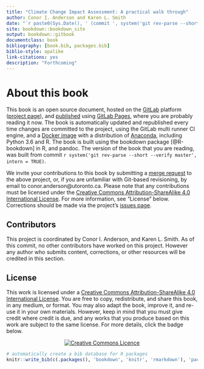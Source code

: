 ```yaml
--- 
title: "Climate Change Impact Assessment: A practical walk through"
author: Conor I. Anderson and Karen L. Smith
date: "`r paste0(Sys.Date(), ' (commit ', system('git rev-parse --short --verify master', intern = T), ')')`"
site: bookdown::bookdown_site
output: bookdown::gitbook
documentclass: book
bibliography: [book.bib, packages.bib]
biblio-style: apalike
link-citations: yes
description: "Forthcoming"
---
```


# About this book

This book is an open source document, hosted on the [GitLab](https://about.gitlab.com/) platform ([project page](https://gitlab.com/ConorIA/man_ccia)), and [published](https://ConorIA.gitlab.io/man_ccia/) using [GitLab Pages](https://pages.gitlab.io/), where you are probably reading it now. The book is automatically updated and republished every time changes are committed to the project, using the GitLab multi runner CI engine, and a [Docker image](https://hub.docker.com/continuumio/anaconda3) with a distribution of [Anaconda](https://www.anaconda.com/), including Python 3.6 and R. The book is built using the bookdown package [@R-bookdown] in R, and pandoc. The version of the book that you are reading, was built from commit `r system('git rev-parse --short --verify master', intern = TRUE)`.

We invite your contributions to this book by submitting a [merge request](https://gitlab.com/ConorIA/man_ccia/merge_requests) to the above project, or, if you are unfamiliar with Git-based revisioning, by email to conor.anderson@utoronto.ca. Please note that any contributions must be licensed under the [Creative Commons Attribution-ShareAlike 4.0 International License](http://creativecommons.org/licenses/by-sa/4.0/). For more information, see "License" below. Corrections should be made via the project's [issues page](https://gitlab.com/ConorIA/man_ccia/issues).

## Contributors

This project is coordinated by Conor I. Anderson, and Karen L. Smith. As of this commit, no other contributors have worked on this project. However any author who submits content, corrections, or other resources will be credited in this section.

## License

This work is licensed under a [Creative Commons Attribution-ShareAlike 4.0 International License](http://creativecommons.org/licenses/by-sa/4.0/). You are free to copy, redistribute, and share this book, in any medium, or format. You may also adapt the book, improve it, and re-use it in your own materials. However, keep in mind that you must give credit where credit is due, and any works that you produce based on this work are subject to the same license. For more details, click the badge below. 

<center><a rel="license" href="http://creativecommons.org/licenses/by-sa/4.0/"><img alt="Creative Commons Licence" style="border-width:0" src="https://i.creativecommons.org/l/by-sa/4.0/88x31.png" /></a><br /></center>

```r
# automatically create a bib database for R packages
knitr::write_bib(c(.packages(), 'bookdown', 'knitr', 'rmarkdown'), 'packages.bib')
```
